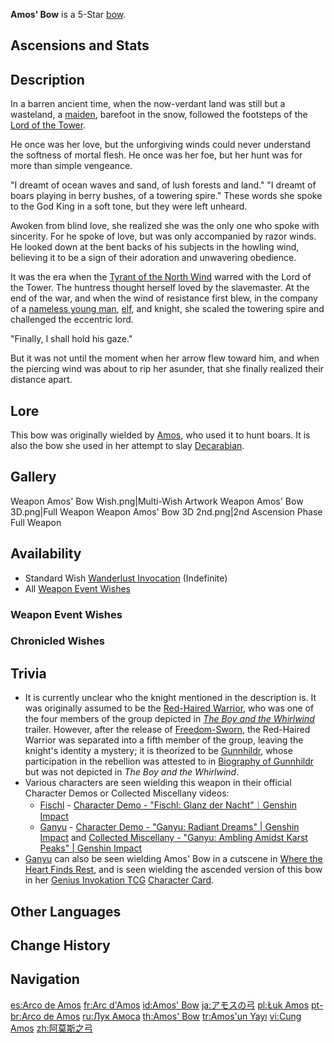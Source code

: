 {{Weapon Infobox
|id             = 15502
|image          = <gallery>
Weapon Amos' Bow.png|Base
Weapon Amos' Bow 2nd.png|2nd Ascension
</gallery>
|type           = Bow
|releaseDate    = 2020-09-28
|quality        = 5
|base_atk       = 46
|2nd_stat_type  = ATK
|2nd_stat       = 10.8%
|obtain         = Wishes
|passive        = Strong-Willed
|effect         = Increases Normal Attack and Charged Attack DMG by (var1)%. After a Normal or Charged Attack is fired, DMG dealt increases by a further (var2)% every 0.1 seconds the arrow is in the air for up to 5 times.
|eff_rank1_var1 = 12
|eff_rank2_var1 = 15
|eff_rank3_var1 = 18
|eff_rank4_var1 = 21
|eff_rank5_var1 = 24
|eff_rank1_var2 = 8
|eff_rank2_var2 = 10
|eff_rank3_var2 = 12
|eff_rank4_var2 = 14
|eff_rank5_var2 = 16
|eff_att1       = DMG Bonus
|eff_att2       = Normal Attack DMG Bonus
|eff_att3       = Charged Attack DMG Bonus
}}
{{Description|An extremely ancient bow that has retained its power despite its original master being long gone. It draws power from everyone and everything in the world, and the further away you are from that which your heart desires, the more powerful it is.}}
'''Amos' Bow''' is a 5-Star [[bow]].

==Ascensions and Stats==
{{Weapon Ascensions and Stats
|ascendMat1 = Fetters of the Dandelion Gladiator
|bossMat1   = Chaos Device
|commonMat1 = Slime Condensate
|ascendMat2 = Chains of the Dandelion Gladiator
|bossMat2   = Chaos Circuit
|commonMat2 = Slime Secretions
|ascendMat3 = Shackles of the Dandelion Gladiator
|bossMat3   = Chaos Core
|commonMat3 = Slime Concentrate
|ascendMat4 = Dream of the Dandelion Gladiator
}}

==Description==
In a barren ancient time, when the now-verdant land was still but a wasteland, a [[Amos|maiden]], barefoot in the snow, followed the footsteps of the [[Decarabian|Lord of the Tower]].

He once was her love, but the unforgiving winds could never understand the softness of mortal flesh. He once was her foe, but her hunt was for more than simple vengeance.

"I dreamt of ocean waves and sand, of lush forests and land." "I dreamt of boars playing in berry bushes, of a towering spire." These words she spoke to the God King in a soft tone, but they were left unheard.

Awoken from blind love, she realized she was the only one who spoke with sincerity. For he spoke of love, but was only accompanied by razor winds. He looked down at the bent backs of his subjects in the howling wind, believing it to be a sign of their adoration and unwavering obedience.

It was the era when the [[Tyrant of the North Wind]] warred with the Lord of the Tower. The huntress thought herself loved by the slavemaster. At the end of the war, and when the wind of resistance first blew, in the company of a [[Nameless Bard|nameless young man]], [[Barbatos|elf]], and knight, she scaled the towering spire and challenged the eccentric lord.

"Finally, I shall hold his gaze."

But it was not until the moment when her arrow flew toward him, and when the piercing wind was about to rip her asunder, that she finally realized their distance apart.
==Lore==
This bow was originally wielded by [[Amos]], who used it to hunt boars. It is also the bow she used in her attempt to slay [[Decarabian]].

==Gallery==
<gallery>
Weapon Amos' Bow Wish.png|Multi-Wish Artwork
Weapon Amos' Bow 3D.png|Full Weapon
Weapon Amos' Bow 3D 2nd.png|2nd Ascension Phase Full Weapon
</gallery>

==Availability==
*Standard Wish [[Wanderlust Invocation]] (Indefinite)
*All [[Weapon Event Wishes]]

===Weapon Event Wishes===
{{Featured}}

===Chronicled Wishes===
{{Featured|chronicled=1}}

==Trivia==
*It is currently unclear who the knight mentioned in the description is. It was originally assumed to be the [[Red-Haired Warrior]], who was one of the four members of the group depicted in ''[https://youtu.be/S_V0TX6MyGw The Boy and the Whirlwind]'' trailer. However, after the release of [[Freedom-Sworn]], the Red-Haired Warrior was separated into a fifth member of the group, leaving the knight's identity a mystery; it is theorized to be [[Gunnhildr]], whose participation in the rebellion was attested to in [[Biography of Gunnhildr]] but was not depicted in ''The Boy and the Whirlwind''.
*Various characters are seen wielding this weapon in their official Character Demos or Collected Miscellany videos:
**[[Fischl]] - [https://youtu.be/3VtfVPCbNzk Character Demo - "Fischl: Glanz der Nacht"｜Genshin Impact]
**[[Ganyu]] - [https://youtu.be/FHRXP8ceeBU Character Demo - "Ganyu: Radiant Dreams" | Genshin Impact] and [https://youtu.be/tsPtGG9pFfg Collected Miscellany - "Ganyu: Ambling Amidst Karst Peaks" | Genshin Impact]
*[[Ganyu]] can also be seen wielding Amos' Bow in a cutscene in [[Where the Heart Finds Rest]], and is seen wielding the ascended version of this bow in her [[Genius Invokation TCG]] [[Ganyu (Character Card)|Character Card]].

==Other Languages==
{{Other Languages
|1_en     = Amos' Bow
|1_zhs    = 阿莫斯之弓
|1_zhs_rm = Āmòsī zhī Gōng
|1_zht    = 阿莫斯之弓
|1_zht_rm = Āmòsī zhī Gōng
|1_zh_tl  = Amos' Bow
|1_ja     = アモスの弓
|1_ja_rm  = Amosu no Yumi{{Assumed}}
|1_ja_tl  = Amos' Bow
|1_ko     = 아모스의 활
|1_ko_rm  = Amoseu-ui Hwal
|1_ko_tl  = Amos' Bow
|1_es     = Arco de Amos
|1_es_tl  = Amos' Bow
|1_fr     = Arc d'Amos
|1_fr_tl  = Amos' Bow
|1_ru     = Лук Амоса
|1_ru_tl  = Amos' Bow
|1_th     = Amos' Bow
|1_vi     = {{tt|Cung|弓}} Amos
|1_vi_tl  = Amos Bow
|1_de     = Amos’ Bogen
|1_de_tl  = Amos' Bow
|1_id     = Amos' Bow
|1_pt     = Arco de Amos
|1_pt_tl  = Amos' Bow
|1_tr     = Amos'un Yayı
|1_tr_tl  = Amos' Bow
|1_it     = Arco di Amos
|1_it_tl  = Amos' Bow
|2_en     = Strong-Willed
|2_zhs    = 矢志不忘
|2_zhs_rm = Shǐzhì Bùwàng
|2_zht    = 矢志不忘
|2_zht_rm = Shǐzhì Bùwàng
|2_zh_tl  = Determination to Not Forget
|2_ja     = 一心不乱
|2_ja_rm  = Isshin-Furan
|2_ja_tl  = Wholeheartedly
|2_ko     = 잊지 않은 포부
|2_ko_rm  = Itjji Aneun Pobu
|2_ko_tl  = Remembering Aspiration
|2_es     = Flecha imparable
|2_es_tl  = Unstoppable Arrow
|2_fr     = Flèche de la volonté
|2_fr_tl  = Arrow of Will
|2_ru     = Волевая стрела
|2_ru_tl  = Strong-Willed Arrow
|2_th     = Strong-Willed
|2_vi     = Ý Chí Không Quên
|2_vi_tl  = Unforgettable Will
|2_de     = Willensstarker Pfeil
|2_de_tl  = Strong-Willed Arrow
|2_id     = Strong-willed Arrow
|2_pt     = Inabalável
|2_pt_tl  = 
|2_tr     = Sarsılmaz İrade
|2_tr_tl  = Unshakable Will
|2_it     = Freccia della volontà
|2_it_tl  = Arrow of Will
}}

==Change History==
{{Change History|1.0}}

==Navigation==
{{Weapon Navbox|Bows}}

[[es:Arco de Amos]]
[[fr:Arc d'Amos]]
[[id:Amos' Bow]]
[[ja:アモスの弓]]
[[pl:Łuk Amos]]
[[pt-br:Arco de Amos]]
[[ru:Лук Амоса]]
[[th:Amos' Bow]]
[[tr:Amos'un Yayı]]
[[vi:Cung Amos]]
[[zh:阿莫斯之弓]]